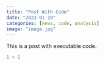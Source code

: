 ```yaml
---
title: "Post With Code"
date: "2023-01-19"
categories: [news, code, analysis]
image: "image.jpg"
---
```


This is a post with executable code.

```r
1 + 1
```
